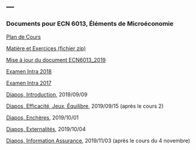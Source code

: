 ---
---

<link rel="stylesheet" href="styles.css" type="text/css">

### Documents pour ECN 6013, Éléments de Microéconomie

[Plan de Cours](./ECN6013/ECN6013A-A19-PC.pdf)

[Matière et Exercices (fichier zip)](./ECN6013/ECN6013_2019.zip)

[Mise à jour du document ECN6013_2019](./ECN6013/ECN6013_2019.pdf)

[Examen Intra 2018](./ECN6013/EI18A.pdf)

[Examen Intra 2017](./ECN6013/EI17A.pdf)

[Diapos, Introduction](./ECN6013/introduction.pdf), 2019/09/09

[Diapos, Efficacité, Jeux, Équilibre](./ECN6013/efficacite_jeux_equilibre.pdf), 2019/09/15 (après le cours 2)

[Diapos, Enchères](./ECN6013/encheres.pdf), 2019/10/01

[Diapos, Externalités](./ECN6013/externalites.pdf), 2019/10/04

[Diapos, Information Assurance](./ECN6013/information_assurance.pdf), 2019/11/03 (après le cours du 4 novembre)